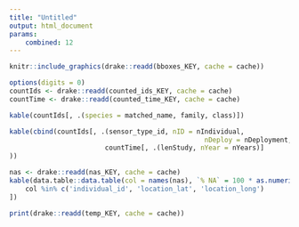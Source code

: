 ```yaml
---
title: "Untitled"
output: html_document
params:
	combined: 12
---
```


```r
knitr::include_graphics(drake::readd(bboxes_KEY, cache = cache))
```


```r
options(digits = 0)
countIds <- drake::readd(counted_ids_KEY, cache = cache)
countTime <- drake::readd(counted_time_KEY, cache = cache)

kable(countIds[, .(species = matched_name, family, class)])

kable(cbind(countIds[, .(sensor_type_id, nID = nIndividual, 
												 nDeploy = nDeployment, nTag, nRows)],
						countTime[, .(lenStudy, nYear = nYears)]
))
```

```r
nas <- drake::readd(nas_KEY, cache = cache)
kable(data.table::data.table(col = names(nas), `% NA` = 100 * as.numeric(nas))[
	col %in% c('individual_id', 'location_lat', 'location_long')
])
```



```r
print(drake::readd(temp_KEY, cache = cache))
```
